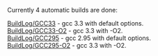 Currently 4 automatic builds are done:

[[BuildLog/GCC33]] - gcc 3.3 with default options.<br>
[[BuildLog/GCC33-O2]] - gcc 3.3 with -O2.<br>
[[BuildLog/GCC295]] - gcc 2.95 with default options.<br>
[[BuildLog/GCC295-O2]] - gcc 3.3 with -O2.<br>